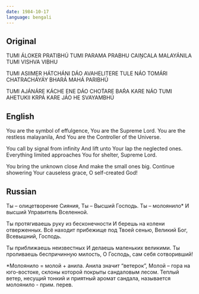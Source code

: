 ```yaml
---
date: 1984-10-17
language: bengali
---
```


## Original

TUMI ÁLOKER PRATIBHÚ
TUMI PARAMA PRABHU
CAIṊCALA MALAYÁNILA
TUMI VISHVA VIBHU

TUMI ASIIMER HÁTCHÁNI DÁO
AVAHELITERE TULE NÁO
TOMÁRI CHATRACHÁYÁY
BHARÁ MAHÁ PARIBHÚ

TUMI AJÁNÁRE KÁCHE ENE DÁO
CHOT́ARE BAŔA KARE NÁO
TUMI AHETUKII KRPÁ KARE JÁO
HE SVAYAMBHÚ

## English

You are the symbol of effulgence,
You are the Supreme Lord.
You are the restless malayanila,
And You are the Controller of the Universe.

You call by signal from infinity
And lift unto Your lap the neglected ones.
Everything limited approaches You for shelter,
Supreme Lord.

You bring the unknown close
And make the small ones big.
Continue showering Your causeless grace,
O self-created God!

## Russian

Ты – олицетворение Сияния,
Ты – Высший Господь.
Ты – молоянило*
И высший Управитель Вселенной.

Ты протягиваешь руку из бесконечности
И берешь на колени отверженных.
Всё находит прибежище под Твоей сенью,
Великий Бог, Всевышний, Господь.

Ты приближаешь неизвестных
И делаешь маленьких великими.
Ты проливаешь беспричинную милость,
О Господь, сам себя сотворивший!



*Молоянило = молой + анила. Анила значит “ветерок”,
Молой – гора на юго-востоке, склоны которой
покрыты сандаловым лесом. Теплый ветер,
несущий тонкий и приятный аромат сандала,
называется молоянило - прим. перев.

